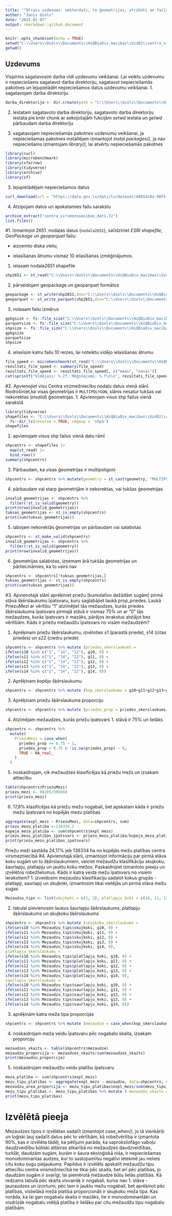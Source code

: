---
title: '"Otrais uzdevums: vektordati, to ģeometrijas, atribūti un failu formāti"'
author: "Janis Ozols"
date: "2025-01-07"
output: rmarkdown::github_document
---
```{r setup, include=FALSE}
knitr::opts_chunk$set(echo = TRUE)
setwd("C:\\Users\\Ozols\\Documents\\HiQBioDiv_macibas\\Uzd02\\centra_virsmezniecibas_dati")
getwd()
```
## Uzdevums
Vispirms sagatavosim darba vidi uzdevumu veikšanai. Lai veiktu uzdevumu ir nepieciešams sagatavot darba direktoriju, sagatavot nepieciešamās pakotnes un lejupielādēt nepieciešamos datus uzdevumu veikšanai.
1. sagatavojam darba direktoriju
```{r, directory, packages, dowload and opening data}
darba_direktorija <- dir.create(path = "C:\\Users\\Ozols\\Documents\\HiQBioDiv_macibas\\Uzd02\\centra_virsmezniecibas_dati")
```
2. Iestatam sagatavoto darba direktoriju, sagatavoto darba direktoriju iestata pie knitr chunk ar sekojošajām fukcijām *setwd* iestata un *getwd* pārbaudam darba direktoriju

3. sagatavojam nepieciešamās pakotnes uzdevumu veikšanai, ja nepieciešamas pakotnes installējam izmantojot *instal.packages()*, ja nav nepieciešams izmantojam *library()*, lai atvērtu nepieciešamās pakotnes
```{r, packages, message=FALSE, warning=FALSE}
library(curl)
library(microbenchmark)
library(sfarrow)
library(tidyverse)
library(archive)
library(sf)
```
3. lejupielādējam nepieciešamos datus
```{r,download,message=False, warning=False}
curl_download(url = "https://data.gov.lv/dati/lv/dataset/40014c0a-90f5-42be-afb2-fe3c4b8adf92/resource/392dfb67-eeeb-43c2-b082-35f9cf986128/download/centra.7z",destfile = "centra_virsmezniecibas_dati.7z")
```
4. Atzipojam datus un apskatamies failu sarakstu
```{r, unzip, message=FALSE,warning=False}
archive_extract("centra_virsmezniecibas_dati.7z")
list.files()
```
#1. Izmantojot 2651. nodaļas datus (`nodala2651`), salīdziniet *ESRI shapefile*, *GeoPackage* un *geoparquet* failu:

  - aizņemto diska vietu;
  
  - ielasīšanas ātrumu vismaz 10 ielasīšanas izmēģinājumos.
1. ielasam nodala2651 shapefile
```{r,shp}
shp2651 <- st_read("C:\\Users\\Ozols\\Documents\\HiQBioDiv_macibas\\Uzd02\\centra_virsmezniecibas_dati\\nodala2651.shp")
```
2. pārveidojam geopackage un geoparquet formātos
```{r, format change,message=FALSE,warning=FALSE}
geopackage <- st_write(shp2651,dsn="C:\\Users\\Ozols\\Documents\\HiQBioDiv_macibas\\Uzd02\\centra_virsmezniecibas_dati\\nodala2651.gpkg")
geoparquet <- st_write_parquet(shp2651,dsn="C:\\Users\\Ozols\\Documents\\HiQBioDiv_macibas\\Uzd02\\centra_virsmezniecibas_dati\\nodala2651.parquet")
```
3. nolasam failu izmērus
```{r,file size}
gpkgsize <- fs::file_size("C:\\Users\\Ozols\\Documents\\HiQBioDiv_macibas\\Uzd02\\centra_virsmezniecibas_dati\\nodala2651.gpkg")
parquetsize <- fs::file_size("C:\\Users\\Ozols\\Documents\\HiQBioDiv_macibas\\Uzd02\\centra_virsmezniecibas_dati\\nodala2651.parquet")
shpsize <- fs::file_size("C:\\Users\\Ozols\\Documents\\HiQBioDiv_macibas\\Uzd02\\centra_virsmezniecibas_dati\\nodala2651.shp")
gpkgsize
parquetsize
shpsize
```
4. ielasīsim katru failu 10 reizes, lai noteiktu vidējo ielasīšanas ātrumu
```{r,speed,message=FALSE,warning=FALSE}
file_speed <- microbenchmark(st_read("C:\\Users\\Ozols\\Documents\\HiQBioDiv_macibas\\Uzd02\\centra_virsmezniecibas_dati\\nodala2651.shp"),st_read("C:\\Users\\Ozols\\Documents\\HiQBioDiv_macibas\\Uzd02\\centra_virsmezniecibas_dati\\nodala2651.gpkg"),st_read_parquet("C:\\Users\\Ozols\\Documents\\HiQBioDiv_macibas\\Uzd02\\centra_virsmezniecibas_dati\\nodala2651.parquet"),times = 10)
rezultati_file_speed <- summary(file_speed)
rezultati_file_speed <- rezultati_file_speed[, c("mean", "neval")]
cat(sprintf("Vidējais: %.2f, Mēģinājumi: %.f\n\n", rezultati_file_speed$mean, rezultati_file_speed$neval))
```

#2. Apvienojiet visu Centra virzmežniecību nodaļu datus vienā slānī. Nodrošiniet,ka visas ģeometrijas ir `MULTIPOLYGON`, slānis nesatur tukšas vai nekorektas (*invalid*) ģeometrijas.
1. Apvienojam visus shp failus vienā sarakstā
```{r,shp list}
library(tidyverse)
shapefiles <- "C:\\Users\\Ozols\\Documents\\HiQBioDiv_macibas\\Uzd02\\centra_virsmezniecibas_dati" |>
  fs::dir_ls(recurse = TRUE, regexp = 'shp$')
shapefiles
```
2. apvienojam visus shp failus vienā datu rāmī
```{r,shp file}
shpcentrs <- shapefiles |>
  map(st_read) |>
  bind_rows()
summary(shpcentrs)
```
3. Pārbaudam, ka visas ģeometrijas ir multipoligoni
```{r,multypoligons}
shpcentrs <- shpcentrs %>% mutate(geometry = st_cast(geometry, "MULTIPOLYGON"))
```
4. pārbaudam vai starp ģeometrijām ir nekorektas, vai tukšas ģeometrijas
```{r,invalid and empty geometries}
invalid_geometrijas <- shpcentrs %>% 
  filter(!st_is_valid(geometry))
print(nrow(invalid_geometrijas))
tuksas_geometrijas <- st_is_empty(shpcentrs)
print(sum(tuksas_geometrijas))
```
5. labojam nekorektās ģeometrijas un pārbaudam vai salabotas
```{r,fixed geometries}
shpcentrs <- st_make_valid(shpcentrs)
invalid_geometrijas <- shpcentrs %>% 
  filter(!st_is_valid(geometry))
print(nrow(invalid_geometrijas))
```
6. ģeometrijas salabotas, izņemam ārā tukšās ģeometrijas un pārliecināmies, ka to vairs nav
```{r,empty geometries}
shpcentrs <- shpcentrs[!tuksas_geometrijas,]
tuksas_geometrijas <- st_is_empty(shpcentrs)
print(sum(tuksas_geometrijas))
```
#3. Apvienotajā slānī aprēķiniet priežu (kumulatīvo dažādām sugām) pirmā stāva šķērslaukumu īpatsvaru, kuru saglabājiet laukā prop_priedes. Laukā PriezuMezi ar vērtību “1” atzīmējiet tās mežaudzes, kurās priedes šķērslaukuma īpatsvars pirmajā stāvā ir vismaz 75% un ar “0” tās mežaudzes, kurās īpatsvars ir mazāks, pārējos ierakstus atstājot bez vērtībām. Kāds ir priežu mežaudžu īpatsvars no visām mežaudzēm?

1. Aprēķinam priežu šķērslaukumu, izvēloties s1 (parastā priede), s14 (citas priedes) un s22 (ciedru priede)
```{r,calculations}
shpcentrs <- shpcentrs %>% mutate (priedes_skerslaukums = 
ifelse(s10 %in% c("1", "14", "22"), g10, 0) +
ifelse(s11 %in% c("1", "14", "22"), g11, 0) +
ifelse(s12 %in% c("1", "14", "22"), g12, 0) +
ifelse(s13 %in% c("1", "14", "22"), g13, 0) +
ifelse(s14 %in% c("1", "14", "22"), g14, 0))
```
2. Aprēķinam kopējo šķērslaukumu
```{r,skerslaukums}
shpcentrs <- shpcentrs %>% mutate (kop_skerslaukums = g10+g11+g12+g13+g14)
```
3. Aprēķinam priežu šķērslaukuma proporciju 
```{r,prieded_prop}
shpcentrs <- shpcentrs %>% mutate (priedes_prop = priedes_skerslaukums/kop_skerslaukums)
```
4. Atzīmējam mežaudzes, kurās priežu īpatsvars 1. stāvā ir 75% un lielāks
```{r, priezu_mezaudes}
shpcentrs <- shpcentrs %>%
  mutate(
    PriezuMezi = case_when(
      priedes_prop >= 0.75 ~ 1,
      priedes_prop < 0.75 & !is.na(priedes_prop) ~ 0,
      TRUE ~ NA_real_
    )
  )
```
5. noskaidrojam, cik mežaudzes klasificējas kā priežu mežs un izsakam attiecību
```{r,count of pine forests}
table(shpcentrs$PriezuMezi)
priezu_mezi <- 90205/505660
print(priezu_mezi)
```
6. 17,8% klasificējas kā priežu mežu nogabali, bet apskatam kāda ir priežu mežu īpatsvars no kopējās mezu platības
```{r,pine forest area}
aggregate(expl_mezs ~ PriezuMezi, data=shpcentrs, sum)
priezu_mezu_platiba <-138334.2
kopeja_meza_platiba <- sum(shpcentrs$expl_mezs)
priezu_mezu_platibas_ipatsvars <- priezu_mezu_platiba/kopeja_meza_platiba
print(priezu_mezu_platibas_ipatsvars)
```
Priežu meži sastāda 24,17% jeb 138334 ha no kopējās mežu platības centra virsmezniecībā
#4. Apvienotajā slānī, izmantojot informāciju par pirmā stāva koku sugām un to šķērslaukumiem, veiciet mežaudžu klasifikāciju skujkoku, šaurlapju, platlapju un jauktu koku mežos. Paskaidrojiet izmantoto pieeju un izvēlētos robežlielumus. Kāds ir katra veida mežu īpatsvars no visiem ierakstiem?
1. izveidosim mezaudzu klasifikaciju sadalot kokus grupās - platlapji, saurlapji un skujkoki, izmantosim tikai vietējās un pirmā stāva mežu sugas
```{r,tree list}
Mezaudzu_tips <- list(skujkoki = c(1, 3), platlapju_koki = c(10, 11, 12, 16, 17, 18, 20, 24), saurlapju_koki =c(4, 6, 8, 9))
```
2. tabulai pievienosim laukus šaurlapju šķērslaukums, platlapju šķērslaukums un skujkoku šķērslaukums
```{r, adding lines}
shpcentrs <- shpcentrs %>% mutate (skujkoku_skerslaukums = 
ifelse(s10 %in% Mezaudzu_tips$skujkoki, g10, 0) +
ifelse(s11 %in% Mezaudzu_tips$skujkoki, g11, 0) +
ifelse(s12 %in% Mezaudzu_tips$skujkoki, g12, 0) +
ifelse(s13 %in% Mezaudzu_tips$skujkoki, g13, 0) +
ifelse(s14 %in% Mezaudzu_tips$skujkoki, g14, 0),
platlapju_skerslaukums = 
ifelse(s10 %in% Mezaudzu_tips$platlapju_koki, g10, 0) +
ifelse(s11 %in% Mezaudzu_tips$platlapju_koki, g11, 0) +
ifelse(s12 %in% Mezaudzu_tips$platlapju_koki, g12, 0) +
ifelse(s13 %in% Mezaudzu_tips$platlapju_koki, g13, 0) +
ifelse(s14 %in% Mezaudzu_tips$platlapju_koki, g14, 0),
saurlapju_skerslaukums = 
ifelse(s10 %in% Mezaudzu_tips$saurlapju_koki, g10, 0) +
ifelse(s11 %in% Mezaudzu_tips$saurlapju_koki, g11, 0) +
ifelse(s12 %in% Mezaudzu_tips$saurlapju_koki, g12, 0) +
ifelse(s13 %in% Mezaudzu_tips$saurlapju_koki, g13, 0) +
ifelse(s14 %in% Mezaudzu_tips$saurlapju_koki, g14, 0))
```
3. aprēķinām katra meža tipa proporcijas
```{r, forest proportions}
shpcentrs <- shpcentrs %>% mutate (mezaudze = case_when(kop_skerslaukums == 0 ~ "nav mezs",skujkoku_skerslaukums/kop_skerslaukums >= 0.90 ~ "skujkoku mezs", saurlapju_skerslaukums/kop_skerslaukums >= 0.90 ~ "saurlapju mezs", platlapju_skerslaukums/kop_skerslaukums >= 0.90 ~ "platlapju mezs", TRUE ~ "Jaukts mezs"))
```
4. noskaidrojam meža veidu īpatsvaru pēc nogabalu skaita, izsakam proporciju
```{r, forest proportion by count}
mezaudzes_skaits <- table(shpcentrs$mezaudze)
mezaudzu_proporcija <- mezaudzes_skaits/sum(mezaudzes_skaits)
print(mezaudzu_proporcija)
```
5. noskaidrojam mežaudžu veidu platību īpatsvaru
```{r, forest type area proportion}
meza_platiba <- sum(shpcentrs$expl_mezs)
mezu_tipu_platibas <- aggregate(expl_mezs ~ mezaudze, data=shpcentrs, sum)
mezaudzu_area_proporcija <- mezu_tipu_platibas$expl_mezs/sum(mezu_tipu_platibas$expl_mezs)
mezu_tipu_platibas <- mezu_tipu_platibas %>% mutate ( mezaudzu_skaits = mezaudzes_skaits, mezaudzu_platibas_proporcija = mezaudzu_area_proporcija, mezaudzu_skaita_proporcija = mezaudzu_proporcija)
print(mezu_tipu_platibas)
```
# Izvēlētā pieeja
Mezaudzes tipos ir izvēlētas sadalīt izmantojot *case_when()*, jo tā vienkārši un loģiski ļauj sadalīt datus pēc to vērtībām, kā robežvērtība ir izmantota 90%, kas ir izvēlēta tādēļ, ka pētījumi parāda, ka saproksilofāgo vaboļu daudzveidību būtiski atšķiras atkarībā no mežaudzes daudzveidības, turklāt, daudzām sugām, kurām ir šaura ekoloģiskā niša, ir nepieciešamas monodominantas audzes, kur to sastopamību negatīvi ietekmē jau neliels citu koku sugu piejaukums. Papildus ir izvēlēts apskatīt mežaudžu tipu attiecību centra virsmežniecībā ne tikai pēc skaita, bet arī pēc platības, jo daudzām sugām ir svarīgi, lai piemērotā mežaudze būtu lielās platībās. Kā redzams tabulā pēc skaita visvairāķ ir nogabali, kuros nav 1. stāva - jaunaudzes un izcirtumi, pēc tam ir jauktu mežu nogabali, bet aprēķinot pēc platības, vislielākā meža platība proporcionāli ir skujkoku meža tipa. Kas norāda, ka lai gan nogabalu skaits ir mazāks, tie ir monodominantāki un visdrīzāk nogabalu vidējā platība ir lielāku par citu mežaudžu tipu nogabalu platībām.